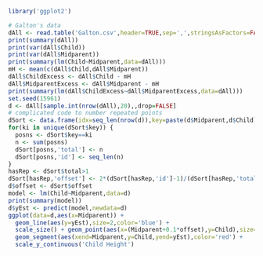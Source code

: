 ```r
library('ggplot2')
```


```r
# Galton's data 
dAll <- read.table('Galton.csv',header=TRUE,sep=',',stringsAsFactors=FALSE) 
print(summary(dAll))
print(var(dAll$Child))
print(var(dAll$Midparent))
print(summary(lm(Child~Midparent,data=dAll)))
mH <- mean(c(dAll$Child,dAll$Midparent))
dAll$ChildExcess <- dAll$Child - mH
dAll$MidparentExcess <- dAll$Midparent - mH
print(summary(lm(dAll$ChildExcess~dAll$MidparentExcess,data=dAll)))
set.seed(15961)
d <- dAll[sample.int(nrow(dAll),20),,drop=FALSE]
# complicated code to number repeated points
dSort <- data.frame(idx=seq_len(nrow(d)),key=paste(d$Midparent,d$Child),one=1,total=0,id=0,offset=0)
for(ki in unique(dSort$key)) {
  posns <- dSort$key==ki
  n <- sum(posns)
  dSort[posns,'total'] <- n
  dSort[posns,'id'] <- seq_len(n)
}
hasRep <- dSort$total>1
dSort[hasRep,'offset'] <- 2*(dSort[hasRep,'id']-1)/(dSort[hasRep,'total']-1) -1
d$offset <- dSort$offset
model <- lm(Child~Midparent,data=d)
print(summary(model))
d$yEst <- predict(model,newdata=d)
ggplot(data=d,aes(x=Midparent)) +
  geom_line(aes(y=yEst),size=2,color='blue') +
  scale_size() + geom_point(aes(x=(Midparent+0.1*offset),y=Child),size=3) +
  geom_segment(aes(xend=Midparent,y=Child,yend=yEst),color='red') +
  scale_y_continuous('Child Height')
```